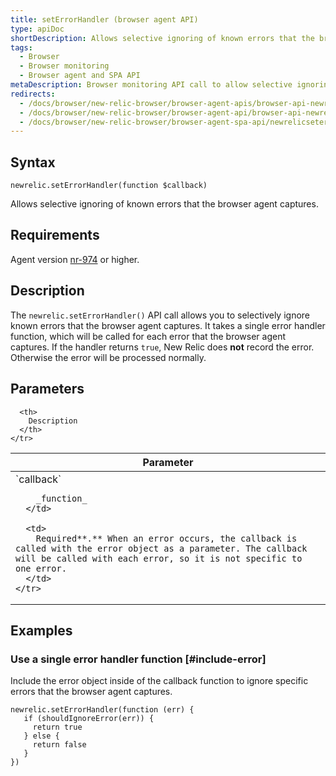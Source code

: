 ```yaml
---
title: setErrorHandler (browser agent API)
type: apiDoc
shortDescription: Allows selective ignoring of known errors that the browser agent captures.
tags:
  - Browser
  - Browser monitoring
  - Browser agent and SPA API
metaDescription: Browser monitoring API call to allow selective ignoring of known errors captured by the agent.
redirects:
  - /docs/browser/new-relic-browser/browser-agent-apis/browser-api-newrelicseterrorhandler
  - /docs/browser/new-relic-browser/browser-agent-api/browser-api-newrelicseterrorhandler
  - /docs/browser/new-relic-browser/browser-agent-spa-api/newrelicseterrorhandler-browser-agent-api
---
```


## Syntax

```
newrelic.setErrorHandler(function $callback)
```

Allows selective ignoring of known errors that the browser agent captures.

## Requirements

Agent version [nr-974](/docs/release-notes/new-relic-browser-release-notes/browser-agent-release-notes) or higher.

## Description

The `newrelic.setErrorHandler()` API call allows you to selectively ignore known errors that the browser agent captures. It takes a single error handler function, which will be called for each error that the browser agent captures. If the handler returns `true`, New Relic does **not** record the error. Otherwise the error will be processed normally.

## Parameters

<table>
  <thead>
    <tr>
      <th width="25%">
        Parameter
      </th>

      <th>
        Description
      </th>
    </tr>
  </thead>

  <tbody>
    <tr>
      <td>
        `callback`

        _function_
      </td>

      <td>
        Required**.** When an error occurs, the callback is called with the error object as a parameter. The callback will be called with each error, so it is not specific to one error.
      </td>
    </tr>
  </tbody>
</table>

## Examples

### Use a single error handler function [#include-error]

Include the error object inside of the callback function to ignore specific errors that the browser agent captures.

```
newrelic.setErrorHandler(function (err) {
   if (shouldIgnoreError(err)) {
     return true
   } else {
     return false
   }
})
```
